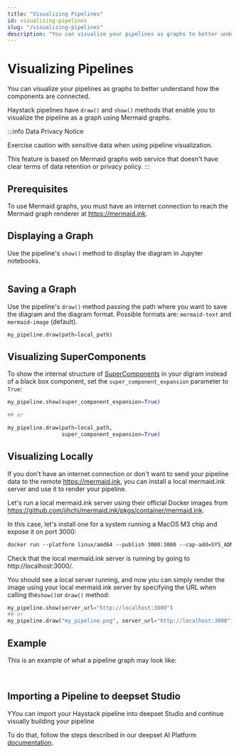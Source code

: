 ```yaml
---
title: "Visualizing Pipelines"
id: visualizing-pipelines
slug: "/visualizing-pipelines"
description: "You can visualize your pipelines as graphs to better understand how the components are connected."
---
```



# Visualizing Pipelines

You can visualize your pipelines as graphs to better understand how the components are connected.

Haystack pipelines have  `draw()` and `show()` methods that enable you to visualize the pipeline as a graph using Mermaid graphs.

:::info
Data Privacy Notice

Exercise caution with sensitive data when using pipeline visualization.

This feature is based on Mermaid graphs web service that doesn't have clear terms of data retention or privacy policy.
:::

## Prerequisites

To use Mermaid graphs, you must have an internet connection to reach the Mermaid graph renderer at https://mermaid.ink.

## Displaying a Graph

Use the pipeline's `show()` method to display the diagram in Jupyter notebooks.

```python

```

## Saving a Graph

Use the pipeline's `draw()` method passing the path where you want to save the diagram and the diagram format. Possible formats are:  `mermaid-text` and `mermaid-image` (default).

```python
my_pipeline.draw(path=local_path)
```

## Visualizing SuperComponents

To show the internal structure of [SuperComponents](../components/supercomponents.mdx) in your digram instead of a black box component, set the `super_component_expansion` parameter to `True`:

```python
my_pipeline.show(super_component_expansion=True)

## or

my_pipeline.draw(path=local_path,
                 super_component_expansion=True)
```

## Visualizing Locally

If you don't have an internet connection or don't want to send your pipeline data to the remote https://mermaid.ink, you can install a local mermaid.ink server and use it to render your pipeline.

Let's run a local mermaid.ink server using their official Docker images from https://github.com/jihchi/mermaid.ink/pkgs/container/mermaid.ink.

In this case, let's install one for a system running a MacOS M3 chip and expose it on port 3000:

```dockerfile
docker run --platform linux/amd64 --publish 3000:3000 --cap-add=SYS_ADMIN ghcr.io/jihchi/mermaid.ink
```

Check that the local mermaid.ink server is running by going to http://localhost:3000/.

You should see a local server running, and now you can simply render the image using your local mermaid.ink server by specifying the URL when calling the`show()`or `draw()`  method:

```python
my_pipeline.show(server_url="http://localhost:3000")
## or
my_pipeline.draw("my_pipeline.png", server_url="http://localhost:3000")
```

## Example

This is an example of what a pipeline graph may look like:
<ClickableImage src="/img/46a8989-Untitled.png" alt="" />

<br />

## Importing a Pipeline to deepset Studio

YYou can import your Haystack pipeline into deepset Studio and continue visually building your pipeline

To do that, follow the steps described in our deepset AI Platform [documentation](https://docs.cloud.deepset.ai/docs/import-a-pipeline#import-your-pipeline).
